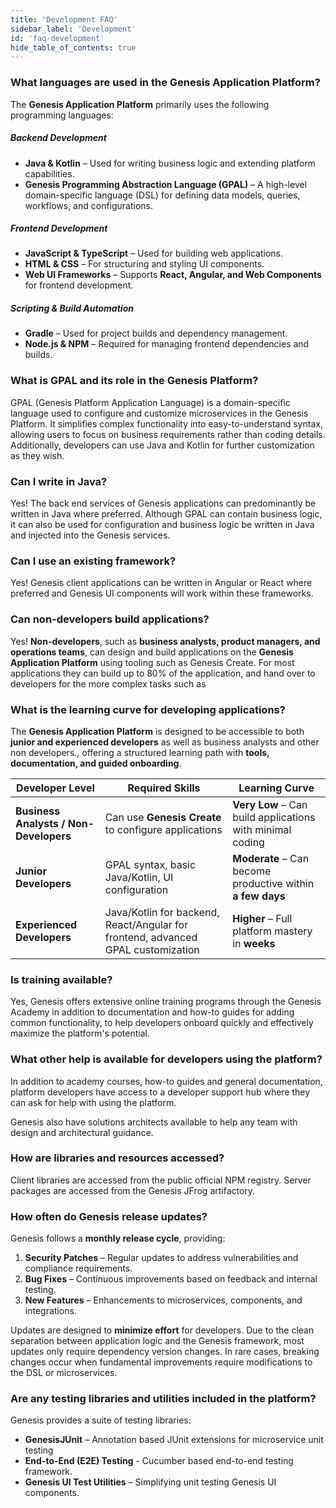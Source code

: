 ```yaml
---
title: 'Development FAQ'
sidebar_label: 'Development'
id: 'faq-development'
hide_table_of_contents: true
---
```


### What languages are used in the Genesis Application Platform?

The **Genesis Application Platform** primarily uses the following programming languages:

##### **Backend Development**  
- **Java & Kotlin** – Used for writing business logic and extending platform capabilities.  
- **Genesis Programming Abstraction Language (GPAL)** – A high-level domain-specific language (DSL) for defining data models, queries, workflows, and configurations.  

##### **Frontend Development**  
- **JavaScript & TypeScript** – Used for building web applications.  
- **HTML & CSS** – For structuring and styling UI components.  
- **Web UI Frameworks** – Supports **React, Angular, and Web Components** for frontend development.  

##### **Scripting & Build Automation**  
- **Gradle** – Used for project builds and dependency management.  
- **Node.js & NPM** – Required for managing frontend dependencies and builds.  

### What is GPAL and its role in the Genesis Platform?  

GPAL (Genesis Platform Application Language) is a domain-specific language used to configure and customize microservices in the Genesis Platform. It simplifies complex functionality into easy-to-understand syntax, allowing users to focus on business requirements rather than coding details. Additionally, developers can use Java and Kotlin for further customization as they wish.

### Can I write in Java?

Yes! The back end services of Genesis applications can predominantly be written in Java where preferred. Although GPAL can contain business logic, it can also be used for configuration and business logic be written in Java and injected into the Genesis services. 

### Can I use an existing framework?

Yes! Genesis client applications can be written in Angular or React where preferred and Genesis UI components will work within these frameworks. 

### Can non-developers build applications?

Yes! **Non-developers**, such as **business analysts, product managers, and operations teams**, can design and build applications on the **Genesis Application Platform** using tooling such as Genesis Create. For most applications they can build up to 80% of the application, and hand over to developers for the more complex tasks such as 

### What is the learning curve for developing applications?

The **Genesis Application Platform** is designed to be accessible to both **junior and experienced developers** as well as business analysts and other non developers., offering a structured learning path with **tools, documentation, and guided onboarding**.

| Developer Level   | Required Skills | Learning Curve |
|------------------|----------------|----------------|
| **Business Analysts / Non-Developers** | Can use **Genesis Create** to configure applications | **Very Low** – Can build applications with minimal coding |
| **Junior Developers** | GPAL syntax, basic Java/Kotlin, UI configuration | **Moderate** – Can become productive within **a few days** |
| **Experienced Developers** | Java/Kotlin for backend, React/Angular for frontend, advanced GPAL customization | **Higher** – Full platform mastery in **weeks** |

### Is training available? 

Yes, Genesis offers extensive online training programs through the Genesis Academy in addition to documentation and how-to guides for adding common functionality, to help developers onboard quickly and effectively maximize the platform's potential. 


### What other help is available for developers using the platform?

In addition to academy courses, how-to guides and general documentation, platform developers have access to a developer support hub where they can ask for help with using the platform.

Genesis also have solutions architects available to help any team with design and architectural guidance.

### How are libraries and resources accessed?

Client libraries are accessed from the public official NPM registry.
Server packages are accessed from the Genesis JFrog artifactory.

### How often do Genesis release updates?

Genesis follows a **monthly release cycle**, providing:  

1. **Security Patches** – Regular updates to address vulnerabilities and compliance requirements.  
2. **Bug Fixes** – Continuous improvements based on feedback and internal testing.  
3. **New Features** – Enhancements to microservices, components, and integrations.  

Updates are designed to **minimize effort** for developers. Due to the clean separation between application logic and the Genesis framework, most updates only require dependency version changes. In rare cases, breaking changes occur when fundamental improvements require modifications to the DSL or microservices.  

### Are any testing libraries and utilities included in the platform? 

Genesis provides a suite of testing libraries:

* **GenesisJUnit** – Annotation based JUnit extensions for microservice unit testing
* **End-to-End (E2E) Testing** - Cucumber based end-to-end testing framework.
* **Genesis UI Test Utilities** – Simplifying unit testing Genesis UI components.